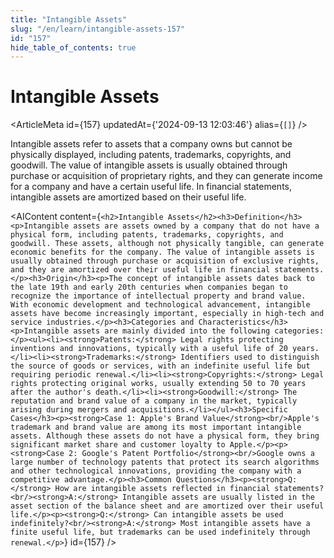 ```yaml
---
title: "Intangible Assets"
slug: "/en/learn/intangible-assets-157"
id: "157"
hide_table_of_contents: true
---
```



# Intangible Assets

<ArticleMeta id={157} updatedAt={'2024-09-13 12:03:46'} alias={`[]`} />
<div className='border-solid border-b border-t-0 my-4 border-[var(--ifm-color-gray-300)]' />

Intangible assets refer to assets that a company owns but cannot be physically displayed, including patents, trademarks, copyrights, and goodwill. The value of intangible assets is usually obtained through purchase or acquisition of proprietary rights, and they can generate income for a company and have a certain useful life. In financial statements, intangible assets are amortized based on their useful life.

<AIContent content={`<h2>Intangible Assets</h2><h3>Definition</h3><p>Intangible assets are assets owned by a company that do not have a physical form, including patents, trademarks, copyrights, and goodwill. These assets, although not physically tangible, can generate economic benefits for the company. The value of intangible assets is usually obtained through purchase or acquisition of exclusive rights, and they are amortized over their useful life in financial statements.</p><h3>Origin</h3><p>The concept of intangible assets dates back to the late 19th and early 20th centuries when companies began to recognize the importance of intellectual property and brand value. With economic development and technological advancement, intangible assets have become increasingly important, especially in high-tech and service industries.</p><h3>Categories and Characteristics</h3><p>Intangible assets are mainly divided into the following categories:</p><ul><li><strong>Patents:</strong> Legal rights protecting inventions and innovations, typically with a useful life of 20 years.</li><li><strong>Trademarks:</strong> Identifiers used to distinguish the source of goods or services, with an indefinite useful life but requiring periodic renewal.</li><li><strong>Copyrights:</strong> Legal rights protecting original works, usually extending 50 to 70 years after the author's death.</li><li><strong>Goodwill:</strong> The reputation and brand value of a company in the market, typically arising during mergers and acquisitions.</li></ul><h3>Specific Cases</h3><p><strong>Case 1: Apple's Brand Value</strong><br/>Apple's trademark and brand value are among its most important intangible assets. Although these assets do not have a physical form, they bring significant market share and customer loyalty to Apple.</p><p><strong>Case 2: Google's Patent Portfolio</strong><br/>Google owns a large number of technology patents that protect its search algorithms and other technological innovations, providing the company with a competitive advantage.</p><h3>Common Questions</h3><p><strong>Q:</strong> How are intangible assets reflected in financial statements?<br/><strong>A:</strong> Intangible assets are usually listed in the asset section of the balance sheet and are amortized over their useful life.</p><p><strong>Q:</strong> Can intangible assets be used indefinitely?<br/><strong>A:</strong> Most intangible assets have a finite useful life, but trademarks can be used indefinitely through renewal.</p>`} id={157} />
